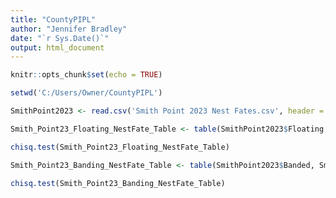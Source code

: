 ```yaml
---
title: "CountyPIPL"
author: "Jennifer Bradley"
date: "`r Sys.Date()`"
output: html_document
---
```


```r
knitr::opts_chunk$set(echo = TRUE)

setwd('C:/Users/Owner/CountyPIPL')

SmithPoint2023 <- read.csv('Smith Point 2023 Nest Fates.csv', header = TRUE)
```

```r
Smith_Point23_Floating_NestFate_Table <- table(SmithPoint2023$Floating, SmithPoint2023$NestFate)

chisq.test(Smith_Point23_Floating_NestFate_Table)
```

```r
Smith_Point23_Banding_NestFate_Table <- table(SmithPoint2023$Banded, SmithPoint2023$NestFate)

chisq.test(Smith_Point23_Banding_NestFate_Table)
```


